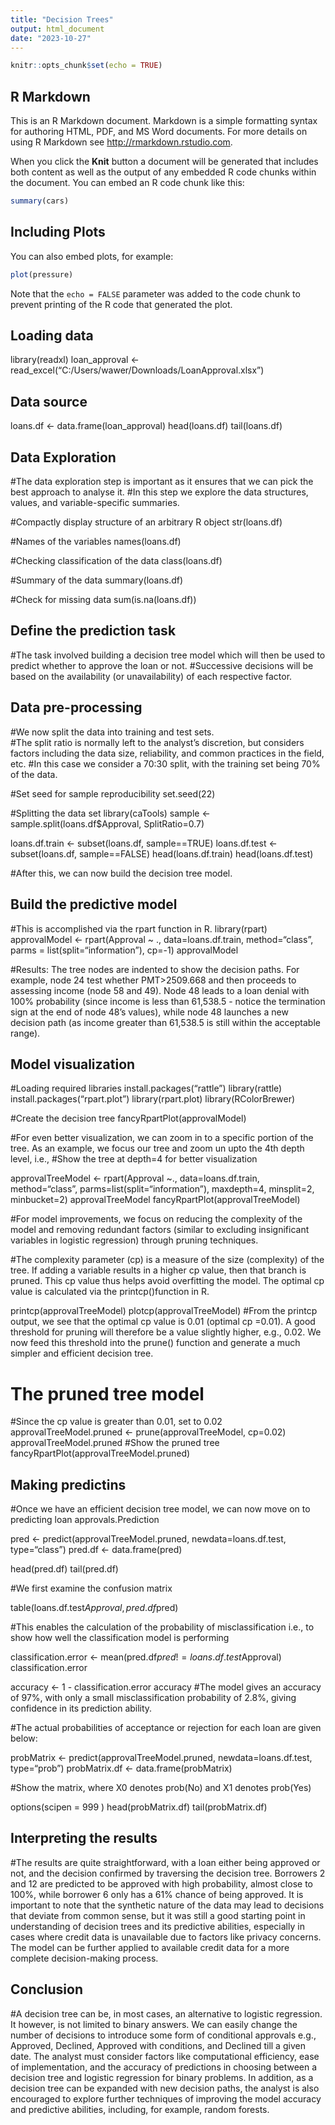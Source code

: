 ---
title: "Decision Trees"
output: html_document
date: "2023-10-27"
---

```{r setup, include=FALSE}
knitr::opts_chunk$set(echo = TRUE)
```

## R Markdown

This is an R Markdown document. Markdown is a simple formatting syntax for authoring HTML, PDF, and MS Word documents. For more details on using R Markdown see <http://rmarkdown.rstudio.com>.

When you click the **Knit** button a document will be generated that includes both content as well as the output of any embedded R code chunks within the document. You can embed an R code chunk like this:

```{r cars}
summary(cars)
```

## Including Plots

You can also embed plots, for example:

```{r pressure, echo=FALSE}
plot(pressure)
```

Note that the `echo = FALSE` parameter was added to the code chunk to prevent printing of the R code that generated the plot.



## Loading data ##
library(readxl)
loan_approval <- read_excel("C:/Users/wawer/Downloads/LoanApproval.xlsx")


## Data source ##
loans.df <- data.frame(loan_approval)
head(loans.df)
tail(loans.df)

## Data Exploration ##
  #The data exploration step is important as it ensures that we can pick the best approach to analyse it. 
  #In this step we explore the data structures, values, and variable-specific summaries.
  
  #Compactly display structure of an arbitrary R object
str(loans.df)
  
  #Names of the variables
names(loans.df)
  
  #Checking classification of the data
class(loans.df) 

  #Summary of the data
summary(loans.df)

  #Check for missing data
sum(is.na(loans.df))

## Define the prediction task ##
  #The task involved building a decision tree model which will then be used to predict whether to approve the loan or not. 
  #Successive decisions will be based on the availability (or unavailability) of each respective factor.
  
## Data pre-processing ##
  #We now split the data into training and test sets.   
  #The split ratio is normally left to the analyst’s discretion, but considers factors including the data size, reliability, and common practices in the field, etc. 
  #In this case we consider a 70:30 split, with the training set being 70% of the data.
  
  #Set seed for sample reproducibility
set.seed(22) 

  #Splitting the data set
library(caTools)
sample <- sample.split(loans.df$Approval, SplitRatio=0.7)

loans.df.train <- subset(loans.df, sample==TRUE)
loans.df.test <- subset(loans.df, sample==FALSE)
head(loans.df.train)
head(loans.df.test)

  #After this, we can now build the decision tree model.
  

## Build the predictive model ##

  #This is accomplished via the rpart function in R.
library(rpart)
approvalModel <- rpart(Approval ~ ., data=loans.df.train, method="class", parms = list(split="information"), cp=-1)
approvalModel
 
  #Results: The tree nodes are indented to show the decision paths. For example, node 24 test whether PMT>2509.668 and then proceeds to assessing income (node 58 and 49). Node 48 leads to a loan denial with 100% probability (since income is less than 61,538.5 - notice the termination sign at the end of node 48’s values), while node 48 launches a new decision path (as income greater than 61,538.5 is still within the acceptable range).
  
  
## Model visualization ##

  #Loading required libraries
install.packages("rattle")
library(rattle)
install.packages("rpart.plot")
library(rpart.plot)
library(RColorBrewer)

  #Create the decision tree
fancyRpartPlot(approvalModel)

  #For even better visualization, we can zoom in to a specific portion of the tree. As an example, we focus our tree and zoom un upto the 4th depth level, i.e.,
  #Show the tree at depth=4 for better visualization
  
approvalTreeModel <- rpart(Approval ~., data=loans.df.train, method="class", parms=list(split="information"), maxdepth=4, minsplit=2, minbucket=2)
approvalTreeModel
fancyRpartPlot(approvalTreeModel)
  
  #For model improvements, we focus on reducing the complexity of the model and removing redundant factors (similar to excluding insignificant variables in logistic regression) through pruning techniques.

  #The complexity parameter (cp) is a measure of the size (complexity) of the tree. If adding a variable results in a higher cp value, then that branch is pruned. This cp value thus helps avoid overfitting the model. The optimal cp value is calculated via the printcp()function in R.  
  
printcp(approvalTreeModel)
plotcp(approvalTreeModel)
  #From the printcp output, we see that the optimal cp value is 0.01 (optimal cp =0.01). A good threshold for pruning will therefore be a value slightly higher, e.g., 0.02. We now feed this threshold into the prune() function and generate a much simpler and efficient decision tree.
  
# The pruned tree model
 #Since the cp value is greater than 0.01, set to 0.02
approvalTreeModel.pruned <- prune(approvalTreeModel, cp=0.02)
approvalTreeModel.pruned
 #Show the pruned tree
fancyRpartPlot(approvalTreeModel.pruned)


## Making predictins ##
  #Once we have an efficient decision tree model, we can now move on to predicting loan approvals.Prediction
  
pred <- predict(approvalTreeModel.pruned, newdata=loans.df.test, type="class")
pred.df <- data.frame(pred)

head(pred.df)
tail(pred.df)

 #We first examine the confusion matrix
 
table(loans.df.test$Approval, pred.df$pred) 

  #This enables the calculation of the probability of misclassification i.e., to show how well the classification model is performing
  
classification.error <- mean(pred.df$pred != loans.df.test$Approval)
classification.error 

accuracy <- 1 - classification.error
accuracy
  #The model gives an accuracy of 97%, with only a small misclassification probability of 2.8%, giving confidence in its prediction ability.
  
  #The actual probabilities of acceptance or rejection for each loan are given below:
  
probMatrix <- predict(approvalTreeModel.pruned, newdata=loans.df.test, type="prob")
probMatrix.df <- data.frame(probMatrix)

 #Show the matrix, where X0 denotes prob(No) and X1 denotes prob(Yes)

options(scipen = 999 )
head(probMatrix.df)
tail(probMatrix.df)


## Interpreting the results ##
  #The results are quite straightforward, with a loan either being approved or not, and the decision confirmed by traversing the decision tree. Borrowers 2 and 12 are predicted to be approved with high probability, almost close to 100%, while borrower 6 only has a 61% chance of being approved. It is important to note that the synthetic nature of the data may lead to decisions that deviate from common sense, but it was still a good starting point in understanding of decision trees and its predictive abilities, especially in cases where credit data is unavailable due to factors like privacy concerns. The model can be further applied to available credit data for a more complete decision-making process.
  
  
## Conclusion ##
 #A decision tree can be, in most cases, an alternative to logistic regression. It however, is not limited to binary answers. We can easily change the number of decisions to introduce some form of conditional approvals e.g., Approved, Declined, Approved with conditions, and Declined till a given date. The analyst must consider factors like computational efficiency, ease of implementation, and the accuracy of predictions in choosing between a decision tree and logistic regression for binary problems. In addition, as a decision tree can be expanded with new decision paths, the analyst is also encouraged to explore further techniques of improving the model accuracy and predictive abilities, including, for example, random forests.